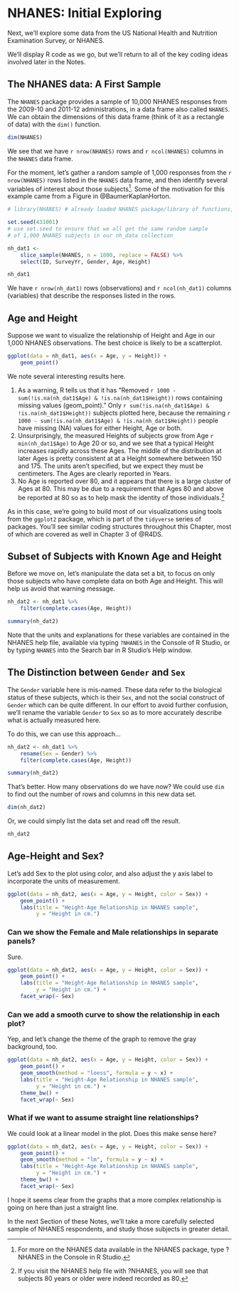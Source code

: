 # NHANES: Initial Exploring {#dataviz} 

Next, we'll explore some data from the US National Health and Nutrition Examination Survey, or NHANES. 

We'll display R code as we go, but we'll return to all of the key coding ideas involved later in the Notes.

## The NHANES data: A First Sample

The `NHANES` package provides a sample of 10,000 NHANES responses from the 2009-10 and 2011-12 administrations, in a data frame also called `NHANES`. We can obtain the dimensions of this data frame (think of it as a rectangle of data) with the `dim()` function.

```r
dim(NHANES)
```

We see that we have `r nrow(NHANES)` rows and `r ncol(NHANES)` columns in the `NHANES` data frame.

For the moment, let's gather a random sample of 1,000 responses from the `r nrow(NHANES)` rows listed in the `NHANES` data frame, and then identify several variables of interest about those subjects^[For more on the NHANES data available in the NHANES package, type ?NHANES in the Console in R Studio.]. Some of the motivation for this example came from a Figure in @BaumerKaplanHorton.

```r
# library(NHANES) # already loaded NHANES package/library of functions, data

set.seed(431001) 
# use set.seed to ensure that we all get the same random sample 
# of 1,000 NHANES subjects in our nh_data collection

nh_dat1 <- 
    slice_sample(NHANES, n = 1000, replace = FALSE) %>%
    select(ID, SurveyYr, Gender, Age, Height)

nh_dat1
```

We have `r nrow(nh_dat1)` rows (observations) and `r ncol(nh_dat1)` columns (variables) that describe the responses listed in the rows. 

## Age and Height

Suppose we want to visualize the relationship of Height and Age in our 1,000 NHANES observations. The best choice is likely to be a scatterplot.

```r
ggplot(data = nh_dat1, aes(x = Age, y = Height)) +
    geom_point()
```

We note several interesting results here.

1. As a warning, R tells us that it has "Removed `r 1000 - sum(!is.na(nh_dat1$Age) & !is.na(nh_dat1$Height))` rows containing missing values (geom_point)." Only `r sum(!is.na(nh_dat1$Age) & !is.na(nh_dat1$Height))` subjects plotted here, because the remaining `r 1000 - sum(!is.na(nh_dat1$Age) & !is.na(nh_dat1$Height))` people have missing (NA) values for either Height, Age or both. 
2. Unsurprisingly, the measured Heights of subjects grow from Age `r min(nh_dat1$Age)` to Age 20 or so, and we see that a typical Height increases rapidly across these Ages. The middle of the distribution at later Ages is pretty consistent at at a Height somewhere between 150 and 175. The units aren't specified, but we expect they must be centimeters. The Ages are clearly reported in Years.
3. No Age is reported over 80, and it appears that there is a large cluster of Ages at 80. This may be due to a requirement that Ages 80 and above be reported at 80 so as to help mask the identity of those individuals.^[If you visit the NHANES help file with ?NHANES, you will see that subjects 80 years or older were indeed recorded as 80.]

As in this case, we're going to build most of our visualizations using tools from the `ggplot2` package, which is part of the `tidyverse` series of packages. You'll see similar coding structures throughout this Chapter, most of which are covered as well in Chapter 3 of @R4DS.


## Subset of Subjects with Known Age and Height

Before we move on, let's manipulate the data set a bit, to focus on only those subjects who have complete data on both Age and Height. This will help us avoid that warning message.

```r
nh_dat2 <- nh_dat1 %>%
    filter(complete.cases(Age, Height)) 

summary(nh_dat2)
```

Note that the units and explanations for these variables are contained in the NHANES help file, available via typing `?NHANES` in the Console of R Studio, or by typing `NHANES` into the Search bar in R Studio's Help window.

## The Distinction between `Gender` and `Sex`

The `Gender` variable here is mis-named. These data refer to the biological status of these subjects, which is their `Sex`, and not the social construct of `Gender` which can be quite different. In our effort to avoid further confusion, we'll rename the variable `Gender` to `Sex` so as to more accurately describe what is actually measured here. 

To do this, we can use this approach...

```r
nh_dat2 <- nh_dat1 %>%
    rename(Sex = Gender) %>%
    filter(complete.cases(Age, Height)) 

summary(nh_dat2)
```

That's better. How many observations do we have now? We could use `dim` to find out the number of rows and columns in this new data set.

```r
dim(nh_dat2)
```

Or, we could simply list the data set and read off the result.

```r
nh_dat2
```

## Age-Height and Sex?

Let's add Sex to the plot using color, and also adjust the y axis label to incorporate the units of measurement. 

```r
ggplot(data = nh_dat2, aes(x = Age, y = Height, color = Sex)) +
    geom_point() +
    labs(title = "Height-Age Relationship in NHANES sample", 
         y = "Height in cm.")
```

### Can we show the Female and Male relationships in separate panels?

Sure.

```r
ggplot(data = nh_dat2, aes(x = Age, y = Height, color = Sex)) +
    geom_point() + 
    labs(title = "Height-Age Relationship in NHANES sample", 
         y = "Height in cm.") +
    facet_wrap(~ Sex)
```

### Can we add a smooth curve to show the relationship in each plot?

Yep, and let's change the theme of the graph to remove the gray background, too.

```r
ggplot(data = nh_dat2, aes(x = Age, y = Height, color = Sex)) +
    geom_point() + 
    geom_smooth(method = "loess", formula = y ~ x) +
    labs(title = "Height-Age Relationship in NHANES sample", 
         y = "Height in cm.") +
    theme_bw() +
    facet_wrap(~ Sex)
```


### What if we want to assume straight line relationships?

We could look at a linear model in the plot. Does this make sense here?

```r
ggplot(data = nh_dat2, aes(x = Age, y = Height, color = Sex)) +
    geom_point() + 
    geom_smooth(method = "lm", formula = y ~ x) +
    labs(title = "Height-Age Relationship in NHANES sample", 
         y = "Height in cm.") +
    theme_bw() +
    facet_wrap(~ Sex)
```

I hope it seems clear from the graphs that a more complex relationship is going on here than just a straight line.

In the next Section of these Notes, we'll take a more carefully selected sample of NHANES respondents, and study those subjects in greater detail.